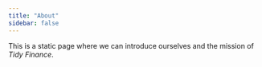 ```yaml
---
title: "About"
sidebar: false
---
```


This is a static page where we can introduce ourselves and the mission of *Tidy Finance*.
